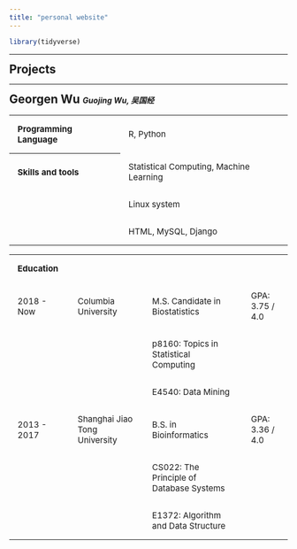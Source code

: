 ```yaml
---
title: "personal website"
---
```


```r
library(tidyverse)
```

<style>
th {
  text-align: left;
}

th, td {
  padding: 15px;
  font-size: 15px;
}
</style>

<hr />

<h2 style="display: inline">Projects</h2>



<hr />

<h2 style="display: inline">Georgen Wu </h2> <h5 style="display: inline">Guojing Wu, 吴国经</h5>

<table>
<tr>
  <th>Programming Language</th>
  <td>R, Python</td>
</tr>
<tr>
  <th>Skills and tools</th>
  <td>Statistical Computing, Machine Learning</td>
</tr>
<tr>
  <td></td>
  <td>Linux system</td>
</tr>
<tr>
  <td></td>
  <td>HTML, MySQL, Django</td>
</tr>
</table>

<table>
<tr>
  <th>Education</th>
  <td></td>
  <td></td>
  <td></td>
</tr>
<tr>
  <td>2018 - Now</td>
  <td>Columbia University</td>
  <td>M.S. Candidate in Biostatistics</td>
  <td>GPA: 3.75 / 4.0</td>
</tr>
<tr>
  <td></td>
  <td></td>
  <td>p8160: Topics in Statistical Computing</td>
  <td></td>
</tr>
<tr>
  <td></td>
  <td></td>
  <td>E4540: Data Mining</td>
  <td></td>
</tr>
<tr>
  <td>2013 - 2017</td>
  <td>Shanghai Jiao Tong University</td>
  <td>B.S. in Bioinformatics</td>
  <td>GPA: 3.36 / 4.0</td>
</tr>
<tr>
  <td></td>
  <td></td>
  <td>CS022: The Principle of Database Systems</td>
  <td></td>
</tr>
<tr>
  <td></td>
  <td></td>
  <td>E1372: Algorithm and Data Structure</td>
  <td></td>
</tr>
</table>